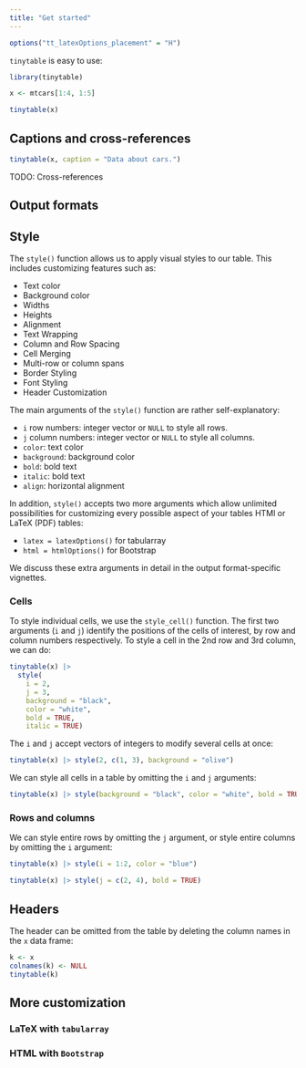 ```yaml
---
title: "Get started"
---
```



```r
options("tt_latexOptions_placement" = "H")
```


`tinytable` is easy to use:

```r
library(tinytable)

x <- mtcars[1:4, 1:5]

tinytable(x)
```


## Captions and cross-references

```r
tinytable(x, caption = "Data about cars.")
```

TODO: Cross-references

## Output formats


## Style


The `style()` function allows us to apply visual styles to our table. This includes customizing features such as:

* Text color
* Background color
* Widths
* Heights
* Alignment
* Text Wrapping
* Column and Row Spacing
* Cell Merging
* Multi-row or column spans
* Border Styling
* Font Styling
* Header Customization

The main arguments of the `style()` function are rather self-explanatory:

* `i` row numbers: integer vector or `NULL` to style all rows.
* `j` column numbers: integer vector or `NULL` to style all columns.
* `color`: text color
* `background`: background color
* `bold`: bold text
* `italic`: bold text
* `align`: horizontal alignment

In addition, `style()` accepts two more arguments which allow unlimited possibilities for customizing every possible aspect of your tables HTMl or LaTeX (PDF) tables:

* `latex = latexOptions()` for tabularray
* `html = htmlOptions()` for Bootstrap

We discuss these extra arguments in detail in the output format-specific vignettes.


### Cells

To style individual cells, we use the `style_cell()`  function. The first two arguments (`i` and `j`) identify the positions of the cells of interest, by row and column numbers respectively. To style a cell in the 2nd row and 3rd column, we can do:

```r
tinytable(x) |>
  style(
    i = 2,
    j = 3,
    background = "black",
    color = "white",
    bold = TRUE,
    italic = TRUE)
```

The `i` and `j` accept vectors of integers to modify several cells at once:

```r
tinytable(x) |> style(2, c(1, 3), background = "olive")
```

We can style all cells in a table by omitting the `i` and `j` arguments:


```r
tinytable(x) |> style(background = "black", color = "white", bold = TRUE)
```

### Rows and columns

We can style entire rows by omitting the `j` argument, or style entire columns by omitting the `i` argument:

```r
tinytable(x) |> style(i = 1:2, color = "blue")
```

```r
tinytable(x) |> style(j = c(2, 4), bold = TRUE)
```

## Headers

The header can be omitted from the table by deleting the column names in the `x` data frame:

```r
k <- x
colnames(k) <- NULL
tinytable(k)
```


## More customization

### LaTeX with `tabularray`

### HTML with `Bootstrap`
